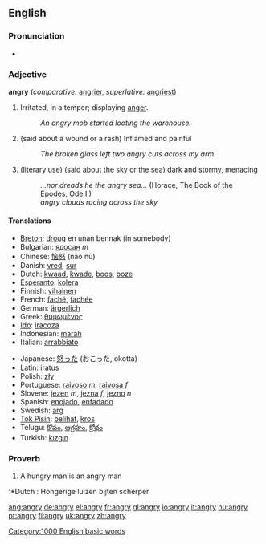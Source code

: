 ==English==

===Pronunciation===
*{{audio|en-us-angry.ogg|Audio (US)}}

===Adjective===
'''angry''' (''comparative:'' [[angrier]], ''superlative:'' [[angriest]])
# Irritated, in a temper; displaying [[anger]].
#:''An angry mob started looting the warehouse.''
# (said about a wound or a rash) Inflamed and painful
#:''The broken glass left two angry cuts across my arm.''
# (literary use) (said about the sky or the sea) dark and stormy, menacing
#:''...nor dreads he the angry sea...'' (Horace, The Book of the Epodes, Ode II)
#: ''angry clouds racing across the sky''

====Translations====
{{top}}
*[[Breton]]: [[droug]] en unan bennak (in somebody)
*Bulgarian: [[ядосан]] ''m''
*Chinese: [[恼怒]] (nǎo nù)
*Danish: [[vred]], [[sur]]
*Dutch: [[kwaad]], [[kwade]], [[boos]], [[boze]]
*[[Esperanto]]: [[kolera]]
*Finnish: [[vihainen]]
*French: [[faché]], [[fachée]]
*German: [[ärgerlich]]
*Greek: [[θυμωμένος]]
*[[Ido]]: [[iracoza]]
*Indonesian: [[marah]]
*Italian: [[arrabbiato]]
{{mid}}
*Japanese: [[怒る|怒った]] (おこった, okotta)
*Latin: [[iratus]]
*Polish: [[zły]]
*Portuguese: [[raivoso]] ''m'', [[raivosa]] ''f''
*Slovene: [[jezen]] ''m'', [[jezna]] ''f'', [[jezno]] ''n''
*Spanish: [[enojado]], [[enfadado]]
*Swedish: [[arg]]
*[[Tok Pisin]]: [[belihat]], [[kros]]
*Telugu: [[కోపం]], [[ఆగ్రహం]], [[క్రోధం]]
*Turkish: [[kızgın]]
{{bottom}}

[[Category:1000 English basic words]]

===Proverb===
#A hungry man is an angry man
:*Dutch : Hongerige luizen bijten scherper

[[ang:angry]]
[[de:angry]]
[[el:angry]]
[[fr:angry]]
[[gl:angry]]
[[io:angry]]
[[it:angry]]
[[hu:angry]]
[[pt:angry]]
[[fi:angry]]
[[uk:angry]]
[[zh:angry]]